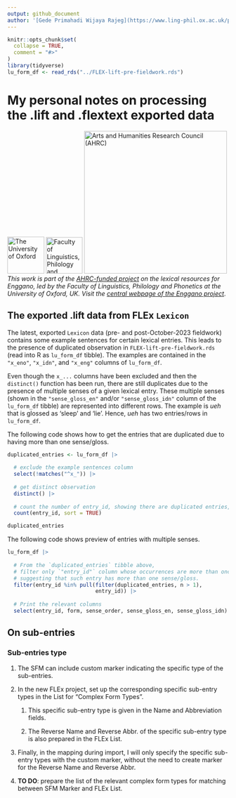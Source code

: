 ```yaml
---
output: github_document
author: '[Gede Primahadi Wijaya Rajeg](https://www.ling-phil.ox.ac.uk/people/gede-rajeg) <a itemprop="sameAs" content="https://orcid.org/0000-0002-2047-8621" href="https://orcid.org/0000-0002-2047-8621" target="orcid.widget" rel="noopener noreferrer" style="vertical-align:top;"><img src="https://orcid.org/sites/default/files/images/orcid_16x16.png" style="width:1em;margin-right:.5em;" alt="ORCID iD icon"></a><br>University of Oxford, UK & Universitas Udayana, Indonesia'
---
```


<!-- README.md is generated from README.Rmd. Please edit that file -->

```r
knitr::opts_chunk$set(
  collapse = TRUE,
  comment = "#>"
)
library(tidyverse)
lu_form_df <- read_rds("../FLEX-lift-pre-fieldwork.rds")
```

# My personal notes on processing the .lift and .flextext exported data

<!-- badges: start -->
[![The University of Oxford](../file-oxweb-logo.gif){width="84"}](https://www.ox.ac.uk/) [![Faculty of Linguistics, Philology and Phonetics, the University of Oxford](../file-lingphil.png){width="83"}](https://www.ling-phil.ox.ac.uk/) [![Arts and Humanities Research Council (AHRC)](../file-ahrc.png){width="325"}](https://www.ukri.org/councils/ahrc/) </br>*This work is part of the [AHRC-funded project](https://app.dimensions.ai/details/grant/grant.12915105) on the lexical resources for Enggano, led by the Faculty of Linguistics, Philology and Phonetics at the University of Oxford, UK. Visit the [central webpage of the Enggano project](https://enggano.ling-phil.ox.ac.uk/)*.
<!-- badges: end -->

## The exported .lift data from FLEx `Lexicon`


The latest, exported `Lexicon` data (pre- and post-October-2023 fieldwork) contains some example sentences for certain lexical entries. This leads to the presence of duplicated observation in `FLEX-lift-pre-fieldwork.rds` (read into R as `lu_form_df` tibble). The examples are contained in the `"x_eno"`, `"x_idn"`, and `"x_eng"` columns of `lu_form_df`.

Even though the `x_...` columns have been excluded and then the `distinct()` function has been run, there are still duplicates due to the presence of multiple senses of a given lexical entry. These multiple senses (shown in the `"sense_gloss_en"` and/or `"sense_gloss_idn"` column of the `lu_form_df` tibble) are represented into different rows. The example is *ueh* that is glossed as 'sleep' and 'lie'. Hence, *ueh* has two entries/rows in `lu_form_df`.

The following code shows how to get the entries that are duplicated due to having more than one sense/gloss.

```r
duplicated_entries <- lu_form_df |> 
  
  # exclude the example sentences column
  select(!matches("^x_")) |> 
  
  # get distinct observation
  distinct() |> 
  
  # count the number of entry_id, showing there are duplicated entries, still.
  count(entry_id, sort = TRUE)

duplicated_entries
```


The following code shows preview of entries with multiple senses.

```r
lu_form_df |> 
  
  # From the `duplicated_entries` tibble above,
  # filter only `"entry_id"` column whose occurrences are more than once,
  # suggesting that such entry has more than one sense/gloss.
  filter(entry_id %in% pull(filter(duplicated_entries, n > 1),
                            entry_id)) |> 
  
  # Print the relevant columns
  select(entry_id, form, sense_order, sense_gloss_en, sense_gloss_idn)
```


## On sub-entries

### Sub-entries type

1. The SFM can include custom marker indicating the specific type of the sub-entries.

1. In the new FLEx project, set up the corresponding specific sub-entry types in the List for "Complex Form Types".

    1. This specific sub-entry type is given in the Name and Abbreviation fields.
    
    1. The Reverse Name and Reverse Abbr. of the specific sub-entry type is also prepared in the FLEx List.
    
1. Finally, in the mapping during import, I will only specify the specific sub-entry types with the custom marker, without the need to create marker for the Reverse Name and Reverse Abbr.

1. __TO DO__: prepare the list of the relevant complex form types for matching between SFM Marker and FLEx List.
